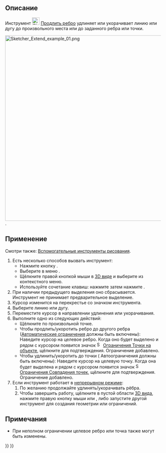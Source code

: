 <languages/>

{{Docnav/ru
|[[Sketcher_Split/ru|Разделить ребро]]
|[[Sketcher_External/ru|Внешняя геометрия]]
|[[Sketcher_Workbench/ru|Скетчер]]
|IconL=Sketcher_Split.svg
|IconR=Sketcher_External.svg
|IconC=Workbench_Sketcher.svg
}}

{{GuiCommand/ru
|Name=Sketcher Extend
|Name/ru=Скетчер Продлить ребро
|MenuLocation=Эскиз → Инструменты эскиза → Продлить ребро
|Workbenches=[[Sketcher_Workbench/ru|Скетчер]]
|Shortcut={{KEY|G}} {{KEY|Q}}
|Version=0.17
|SeeAlso=[[Sketcher_Trimming/ru|Скетчер Обрезать ребро]]
}}

<span id="Description"></span>
== Описание ==

Инструмент [[Image:Sketcher_Extend.svg|24px]] [[Sketcher_Extend/ru|Продлить ребро]] удлиняет или укорачивает линию или дугу до произвольного места или до заданного ребра или точки.

[[File:Sketcher Extend example 01.png|none|600px]]
{{Caption|Слева (1) показаны два элемента эскиза до начала операции; в середине (2) линия продлевается до дуги; справа (3) - окончательный результат}}.

<span id="Usage"></span>
== Применение ==

Смотри также: [[Sketcher_Workbench/ru#Drawing_aids|Вспомогательные инструменты рисования]].

# Есть несколько способов вызвать инструмент:
#* Нажмите кнопку {{Button|[[Image:Sketcher_Extend.svg|16px]] [[Sketcher_Extend/ru|Продлить ребро]]}}.
#* Выберите в меню {{MenuCommand|Эскиз → Инструменты для эскиза → [[Image:Sketcher_Extend.svg|16px]] Продлить ребро}}.
#* Щёлкните правой кнопкой мыши в [[3D_view/ru|3D виде]] и выберите {{MenuCommand|[[Image:Sketcher_Extend.svg|16px]] Продлить ребро}} из контекстного меню.
#* Используйте сочетание клавиш: нажмите {{KEY|G}} затем нажмите {{KEY|Q}}.
# При наличии предыдущего выделения оно сбрасывается. Инструмент не принимает предварительное выделение.
# Курсор изменится на перекрестье со значком инструмента.
# Выберите линию или дугу.
# Переместите курсор в направлении удлинения или укорачивания.
# Выполните одно из следующих действий:
#* Щёлкните по произвольной точке.
#* Чтобы продлить/укоротить ребро до другого ребра ([[Sketcher_Workbench/ru#Auto_constraints|Автоматические ограничения]] должны быть включены): Наведите курсор на целевое ребро. Когда оно будет выделено и рядом с курсором появится значок [[Image:Sketcher_ConstrainPointOnObject.svg|16px]] [[Sketcher_ConstrainPointOnObject/ru|Ограничения Точки на объекте]], щёлкните для подтверждения. Ограничение добавлено.
#* Чтобы удлинить/укоротить до точки ( Автоограничения должны быть включены): Наведите курсор на целевую точку. Когда она будет выделена и рядом с курсором появится значок [[File:Sketcher_ConstrainCoincident.svg|16px]] [[Sketcher_ConstrainCoincident/ru|Ограничения Совпадения точек]], щёлкните для подтверждения. Ограничение добавлено.
# Если инструмент работает в [[Sketcher_Workbench/ru#Continue_modes|непрерывном режиме]]:
## По желанию продолжайте удлинять/укорачивать рёбра.
## Чтобы завершить работу, щёлкните в пустой области [[3D_view/ru|3D вида]], нажмите правую кнопку мыши или {{KEY|Esc}}, либо запустите другой инструмент для создания геометрии или ограничений.

<span id="Notes"></span>
== Примечания ==

* При неполном ограничении целевое ребро или точка также могут быть изменены.


{{Docnav/ru
|[[Sketcher_Split/ru|Разделить ребро]]
|[[Sketcher_External/ru|Внешняя геометрия]]
|[[Sketcher_Workbench/ru|Скетчер]]
|IconL=Sketcher_Split.svg
|IconR=Sketcher_External.svg
|IconC=Workbench_Sketcher.svg
}}

{{Sketcher_Tools_navi{{#translation:}}}}
{{Userdocnavi{{#translation:}}}}
